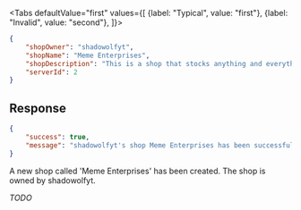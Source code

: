 <Tabs
    defaultValue="first"
    values={[
        {label: "Typical", value: "first"},
        {label: "Invalid", value: "second"},
    ]}>
<TabItem value="first">

```json
{
    "shopOwner": "shadowolfyt",
    "shopName": "Meme Enterprises",
    "shopDescription": "This is a shop that stocks anything and everything",
    "serverId": 2
}
```

## Response

```json
{
    "success": true,
    "message": "shadowolfyt's shop Meme Enterprises has been successfully created!"
}
```

A new shop called 'Meme Enterprises' has been created. The shop is owned by
shadowolfyt.

</TabItem>
<TabItem value="second">

*TODO*

</TabItem>
</Tabs>
